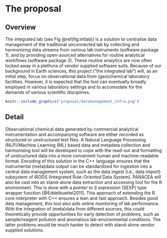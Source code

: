 # The proposal
<!--
This is where the proposal should be outlined. 
-->

## Overview

The integrated lab (see Fig \@ref(fig:intlab)) is a solution to centralise data management of the traditional unconnected lab by collecting and harmonizing data streams from various lab instruments (software package 1), and by providing open-sourced alternatives for routine analytical workflows (software package 3). These routine analytics are now often locked away in a plethora of vendor supplied software suits. Because of our background in Earth sciences, this project ("the integrated lab") will, as an initial step, focus on observational data from (geo)chemical laboratory facilities. However, it is expected that the tool can eventually broadly employed in various laboratory settings and to accomodate for the demands of various scientific disciplines. 

```r
knitr::include_graphics("proposal/datamanagement_infra.png")
```

<!--
At a high-level address what your proposal is and how it will address the problem identified. Highlight any benefits to the R Community that follow from solving the problem. This should be your most compelling section.
-->

## Detail

Observational chemical data generated by commercial analytical instrumentation and accompanying software are either recorded as structured or unstructured text files. A Natural Language Processing (NLP)/Machine Learning (ML) based data and metadata collection and harmonising tool will be developed to cope with the read-out and formatting of unstructured data into a more convenient human and machine-readable format. Encoding of this solution in the C++ language ensures that the instrumental (meta)data output can be standardized for ingestion into a central data management system, such as the data ingest (i.e., data import) subsystem of iRODS (Integrated Rule-Oriented Data System). PANACEA will also be cast into an stand-alone data extraction and accessing tool for the R environment. This is done with a *pointer to S expression* (SEXP) type wrapper function [@Eddelbuettel2011]. This approach of extending the R core interpreter with C++ ensures a lean and fast approach. Besides good data management, this tool also aids online monitoring of lab performance. With the integration of (meta)data from different sources, this could theoretically provide opportunities for early detection of problems, such as sample/reagent pollution and anomalous lab-environmental conditions. The latter problems would be much harder to detect with stand-alone vendor supplied solutions.

<!--
Go into more detail about the specifics of the project and it delivers against the problem.

Depending on project type the detail section should include:

 - [ ] Minimum Viable Product
 - [ ] Architecture
 - [ ] Assumptions
-->